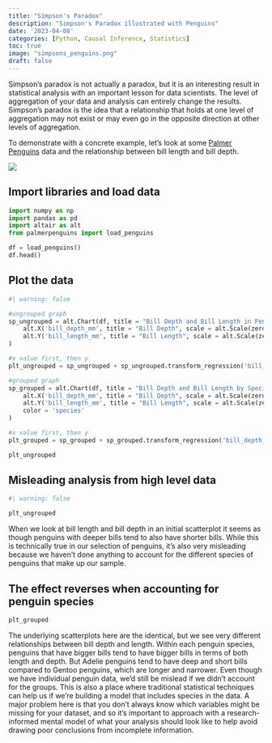 ```yaml
---
title: "Simpson's Paradox"
description: "Simpson's Paradox illustrated with Penguins"
date: '2023-04-08'
categories: [Python, Causal Inference, Statistics]
toc: true
image: "simpsons_penguins.png"
draft: false
---
```


Simpson's paradox is not actually a paradox, but it is an interesting result in statistical analysis with an important lesson for data scientists. The level of aggregation of your data and analysis can entirely change the results. Simpson's paradox is the idea that a relationship that holds at one level of aggregation may not exist or may even go in the opposite direction at other levels of aggregation. 

To demonstrate with a concrete example, let's look at some [Palmer Penguins](https://allisonhorst.github.io/palmerpenguins/) data and the relationship between bill length and bill depth. 

![](culmen_depth.png)

## Import libraries and load data

```python
import numpy as np
import pandas as pd
import altair as alt
from palmerpenguins import load_penguins

df = load_penguins()
df.head()
```

## Plot the data

```python
#| warning: false

#ungrouped graph
sp_ungrouped = alt.Chart(df, title = "Bill Depth and Bill Length in Penguins").mark_circle().encode(
    alt.X('bill_depth_mm', title = "Bill Depth", scale = alt.Scale(zero = False)),
    alt.Y('bill_length_mm', title = "Bill Length", scale = alt.Scale(zero = False))
)

#x value first, then y 
plt_ungrouped = sp_ungrouped + sp_ungrouped.transform_regression('bill_depth_mm', 'bill_length_mm').mark_line()

#grouped graph
sp_grouped = alt.Chart(df, title = "Bill Depth and Bill Length by Species of Penguin").mark_circle().encode(
    alt.X('bill_depth_mm', title = "Bill Depth", scale = alt.Scale(zero = False)),
    alt.Y('bill_length_mm', title = "Bill Length", scale = alt.Scale(zero = False)),
    color = 'species'
)

#x value first, then y 
plt_grouped = sp_grouped + sp_grouped.transform_regression('bill_depth_mm', 'bill_length_mm', groupby = ['species']).mark_line()

plt_ungrouped
```

## Misleading analysis from high level data

```python
#| warning: false

plt_ungrouped
```

When we look at bill length and bill depth in an initial scatterplot it seems as though penguins with deeper bills tend to also have shorter bills. While this is technically true in our selection of penguins, it's also very misleading because we haven't done anything to account for the different species of penguins that make up our sample. 

## The effect reverses when accounting for penguin species

```python
plt_grouped
```

The underlying scatterplots here are the identical, but we see very different relationships between bill depth and length. Within each penguin species, penguins that have bigger bills tend to have bigger bills in terms of both length and depth. But Adelie penguins tend to have deep and short bills compared to Gentoo penguins, which are longer and narrower. Even though we have individual penguin data, we'd still be mislead if we didn't account for the groups. This is also a place where traditional statistical techniques can help us if we're building a model that includes species in the data. A major problem here is that you don't always know which variables might be missing for your dataset, and so it's important to approach with a research-informed mental model of what your analysis should look like to help avoid drawing poor conclusions from incomplete information. 